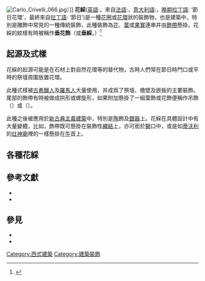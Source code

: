 {{For|[[地理|地理]]或[[地理學|地理學]]上的花綵|花綵列島|島弧}}
[[Image:Carlo_Crivelli_066.jpg|thumb]]）]]
'''花綵'''([[英語|英語]]:{{lang|en|'''Festoon'''}}，來自[[法語|法語]]:{{lang|fr|''feston''}}，[[意大利語|意大利語]]:{{lang|it|''festone''}}，[[晚期拉丁語|晚期拉丁語]]:{{lang|la|''festo''}} ‘節日花環’，最終來自[[拉丁語|拉丁語]]:{{lang|la|''festum''}} ‘節日’)是一種[[花圈|花圈]]或[[花環|花環]]狀的裝飾物，也是建築中，特別是雕飾中常見的一種傳統裝飾，此種裝飾為[[花|花]]、[[葉|葉]]或[[果實|果實]]連串并由[[絲帶|飾帶]]懸掛。花綵的紋樣有時被稱作'''垂花飾'''（或'''垂綵'''，{{lang|en|'''swag'''}}）<ref>{{cite book |last1= Fleming|first1= John|authorlink1= |last2= Honour|first2= Hugh|authorlink2= |last3= Pevsner|first3= Nikolaus |editor1-first= |editor1-last= |editor1-link= |others= |title= Dictionary of Architecture|trans_title= |url= |archiveurl= |archivedate= |format= |accessdate= |type= |edition= 3|series= |volume= |date= |year= 1986|month= |origyear= 1966|publisher= Penguin Books Ltd|location= |language= |isbn= 0-14-051013-3|oclc= |doi= |id= |page= 114|pages= |at= |trans_chapter= |chapter= |chapterurl= |quote= |ref= |bibcode= |laysummary= |laydate= |author-mask= |author-name-separator= |author-separator= |display-authors= |separator= |postscript= |lastauthoramp=}}</ref>

==起源及式樣==
花綵的起源可能是在石材上對自然花環等的替代物，古時人們常在節日時門口或平時的祭壇周圍放置花環。

此種式樣被[[古希臘人|古希臘人]]及[[羅馬人|羅馬人]]大量使用，并成爲了祭壇、檐壁及嵌板的主要裝飾。尾部的飾帶有時被做成拱形或螺旋形，如果附加懸掛了一組葉飾或花飾便稱作吊飾（{{lang|en|drop}}）或{{link-en|緣飾|Margent}}（{{lang|en|Margent}}）。

此種{{link-en|紋樣|Motif (visual arts)}}之後被應用於[[新古典主義建築|新古典主義建築]]中，特別是[[陶|陶]]飾及[[銀器|銀器]]上。花綵在具體設計中有大量變體，比如，飾帶既可懸掛在裝飾性[[繩結|繩結]]上，亦可銜於[[獅|獅]]口中，或是如[[蒂沃利|蒂沃利]]的[[灶神廟|灶神廟]]裡的一樣懸掛在[[牛|牛]]首上。

==各種花綵==
{{gallery |align=center |height=170
|File:Bellapais Kloster - Römischer Sarkophag 1.jpg|羅馬石棺上的花綵
|File:Guirlande Panthéon de Paris.jpg|[[巴黎|巴黎]][[先賢祠|先賢祠]]門面上的花綵
|File:Festoon.jpg|古典主義建築正面的花綵
|File:Sundsvalls Teater 06.jpg|古典主義建築正面的花綵
|File:DSC03157 - Milano - Santa Maria dei Miracoli - Facciata - Dettaglio con ghirlanda - Foto Giovanni Dall'Orto 10-feb-2007.jpg|[[米蘭|米蘭]][[奇蹟聖母聖塞爾蘇斯聖殿|奇蹟聖母聖塞爾蘇斯聖殿]]的花綵
}}

==參考文獻==
<references />

*{{cite book | first =  Philippa  | last =  Lewis  | coauthors =  G. Darley  | year =  1986  | title =  Dictionary of Ornament  | url =  https://archive.org/details/dictionaryoforna00phil  | location =  New York  | publisher = Pantheon | isbn =  0-394-50931-5}}
* {{1911|wstitle=Festoon}}

==參見==
*{{wiktionary-inline|festoon}}
*{{wiktionary-inline|花綵}}

[[Category:西式建築|Category:西式建築]]
[[Category:建築裝飾|Category:建築裝飾]]